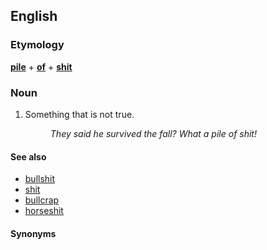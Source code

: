 ==English==

===Etymology===
'''[[pile]]''' + '''[[of]]''' + '''[[shit]]'''

===Noun===
{{en-noun|-}}

# {{vulgarslang}} Something that is not true.
#: ''They said he survived the fall? What a pile of shit!''

====See also====
*[[bullshit]]
*[[shit]]
*[[bullcrap]]
*[[horseshit]]

====Synonyms====